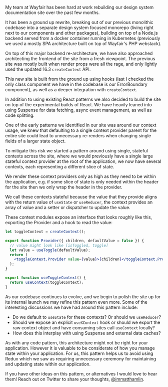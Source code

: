 
My team at Wayfair has been hard at work rebuilding our design system
documentation site over the past few months.

It has been a ground up rewrite, breaking out of our previous monolithic
codebase into a separate design system focused monorepo (living right next to
our components and other packages), building on top of a Node.js backend served
from a docker container running in Kubernetes (previously we used a mostly SPA
architecture built on top of Wayfair's PHP webstack).

On top of this major backend re-architecture, we have also approached
architecting the frontend of the site from a fresh viewpoint. The previous site
was mostly built when render props were all the rage, and only lightly used the
updated 16.3 `createContext` API.

This new site is built from the ground up using hooks (last I checked the only
class component we have in the codebase is our ErrorBoundary component), as well
as a deeper integration with `createContext`.

In addition to using existing React patterns we also decided to build the site
on top of the experimental builds of React. We have heavily leaned into using
Suspense for data fetching, async event management, as well as code splitting.

One of the early patterns we identified in our site was around our context
usage, we knew that defaulting to a single context provider parent for the
entire site could lead to unnecessary re-renders when changing single fields of
a larger state object.

To mitigate this risk we started a pattern around using single, stateful
contexts across the site, where we would previously have a single large stateful
context provider at the root of the application, we now have several contexts,
each representing a different slice of state.

We render these context providers only as high as they need to be within the
application, e.g. if some slice of state is only needed within the header for
the site then we only wrap the header in the provider.

We call these contexts stateful because the value that they provide aligns with
the return value of `useState` or `useReducer`, the context provides an array of
value and a setter or dispatcher to update the value.

These context modules expose an interface that looks roughly like this,
exporting the Provider and a hook to read the value:

```jsx
let toggleContext = createContext();

export function Provider({ children, defaultValue = false }) {
  // value might look like [isToggled, toggle]
  let value = useToggle(defaultValue);
  return (
    <toggleContext.Provider value={value}>{children}</toggleContext.Provider>
  );
}

export function useToggleContext() {
  return useContext(toggleContext);
}
```

As our codebase continues to evolve, and we begin to polish the site up for its
internal launch we may refine this pattern even more. Some of the interesting
discussions we have had around this pattern include:

- Do we default to `useState` for these contexts? Or should we `useReducer`?
- Should we expose an explicit `useXContext` hook or should we export the raw
  context object and have consuming sites call `useContext` locally?
- How does this interplay with using Suspense and external data caches?

As with any code pattern, this architecture might not be right for your
application. However it is valuable to be considerate of how you manage state
within your application. For us, this pattern helps us to avoid using Redux
which we saw as requiring unnecessary ceremony for maintaining and updating
state within our application.

If you have other ideas on this pattern, or alternatives I would love to hear
them! Reach out on Twitter to share your thoughts,
[@immatthamlin](https://twitter.com/immatthamlin).

